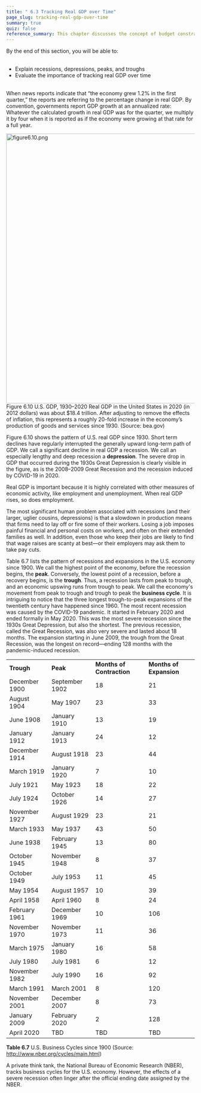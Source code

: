 ```yaml
---
title: " 6.3 Tracking Real GDP over Time"
page_slug: tracking-real-gdp-over-time
summary: true
quiz: false
reference_summary: This chapter discusses the concept of budget constraints and how consumers allocate their limited income. It introduces the idea of opportunity cost, which is the value of the next best alternative given up when making a decision. The chapter also explains the law of diminishing marginal utility, which states that the additional satisfaction gained from consuming more of a good decreases over time. It further emphasizes the importance of marginal analysis in decision-making, the concept of sunk costs, and how these principles apply in a multi-good model.
---
```

<div className="content-chunk" data-subsection-id = "LEARNING-OBJECTIVES-170pt" show-header = "false">
<Info title="LEARNING OBJECTIVES">
By the end of this section, you will be able to: <br/>
<ul> <br/>
<li>Explain recessions, depressions, peaks, and troughs</li><li>Evaluate the importance of tracking real GDP over time</li> <br/>
</ul>
</Info>
</div>
<div className="content-chunk" data-subsection-id = "Tracking-Real-GDP-over-Time-716t" show-header = "false">
When news reports indicate that “the economy grew 1.2% in the first quarter,” the reports are referring to the percentage change in real GDP. By convention, governments report GDP growth at an annualized rate: Whatever the calculated growth in real GDP was for the quarter, we multiply it by four when it is reported as if the economy were growing at that rate for a full year.

<Image
  style="aspect-ratio:1123/721;"
  src="https://nbjrajrmujlgxmcvqsge.supabase.co/storage/v1/object/public/strapi/files/figure6.10.png-6889942dfbb406562873eda4485bc43c.png"
  alt="figure6.10.png"
  width="1123"
  height="721">
Figure 6.10 U.S. GDP, 1930–2020 Real GDP in the United States in 2020 (in 2012 dollars) was about $18.4 trillion. After adjusting to remove the effects of inflation, this represents a roughly 20-fold increase in the economy’s production of goods and services since 1930. (Source: bea.gov)
</Image>

Figure 6.10 shows the pattern of U.S. real GDP since 1930. Short term declines have regularly interrupted the generally upward long-term path of GDP. We call a significant decline in real GDP a recession. We call an especially lengthy and deep recession a **depression**. The severe drop in GDP that occurred during the 1930s Great Depression is clearly visible in the figure, as is the 2008–2009 Great Recession and the recession induced by COVID-19 in 2020.

Real GDP is important because it is highly correlated with other measures of economic activity, like employment and unemployment. When real GDP rises, so does employment.
</div>
<div className="content-chunk" data-subsection-id = "Tracking-Real-GDP-over-Time-629t" show-header = "false">
The most significant human problem associated with recessions (and their larger, uglier cousins, depressions) is that a slowdown in production means that firms need to lay off or fire some of their workers. Losing a job imposes painful financial and personal costs on workers, and often on their extended families as well. In addition, even those who keep their jobs are likely to find that wage raises are scanty at best—or their employers may ask them to take pay cuts.

Table 6.7 lists the pattern of recessions and expansions in the U.S. economy since 1900. We call the highest point of the economy, before the recession begins, the **peak**. Conversely, the lowest point of a recession, before a recovery begins, is the **trough**. Thus, a recession lasts from peak to trough, and an economic upswing runs from trough to peak. We call the economy's movement from peak to trough and trough to peak the **business cycle**. It is intriguing to notice that the three longest trough-to-peak expansions of the twentieth century have happened since 1960. The most recent recession was caused by the COVID-19 pandemic. It started in February 2020 and ended formally in May 2020. This was the most severe recession since the 1930s Great Depression, but also the shortest. The previous recession, called the Great Recession, was also very severe and lasted about 18 months. The expansion starting in June 2009, the trough from the Great Recession, was the longest on record—ending 128 months with the pandemic-induced recession.

|     |     |     |     |
| --- | --- | --- | --- |
| **Trough** | **Peak** | **Months of Contraction** | **Months of Expansion** |
| December 1900 | September 1902 | 18  | 21  |
| August 1904 | May 1907 | 23  | 33  |
| June 1908 | January 1910 | 13  | 19  |
| January 1912 | January 1913 | 24  | 12  |
| December 1914 | August 1918 | 23  | 44  |
| March 1919 | January 1920 | 7   | 10  |
| July 1921 | May 1923 | 18  | 22  |
| July 1924 | October 1926 | 14  | 27  |
| November 1927 | August 1929 | 23  | 21  |
| March 1933 | May 1937 | 43  | 50  |
| June 1938 | February 1945 | 13  | 80  |
| October 1945 | November 1948 | 8   | 37  |
| October 1949 | July 1953 | 11  | 45  |
| May 1954 | August 1957 | 10  | 39  |
| April 1958 | April 1960 | 8   | 24  |
| February 1961 | December 1969 | 10  | 106 |
| November 1970 | November 1973 | 11  | 36  |
| March 1975 | January 1980 | 16  | 58  |
| July 1980 | July 1981 | 6   | 12  |
| November 1982 | July 1990 | 16  | 92  |
| March 1991 | March 2001 | 8   | 120 |
| November 2001 | December 2007 | 8   | 73  |
| January 2009 | February 2020 | 2   | 128 |
| April 2020 | TBD | TBD | TBD |

**Table 6.7** U.S. Business Cycles since 1900 (Source: http://www.nber.org/cycles/main.html)

A private think tank, the National Bureau of Economic Research (NBER), tracks business cycles for the U.S. economy. However, the effects of a severe recession often linger after the official ending date assigned by the NBER.
</div>
